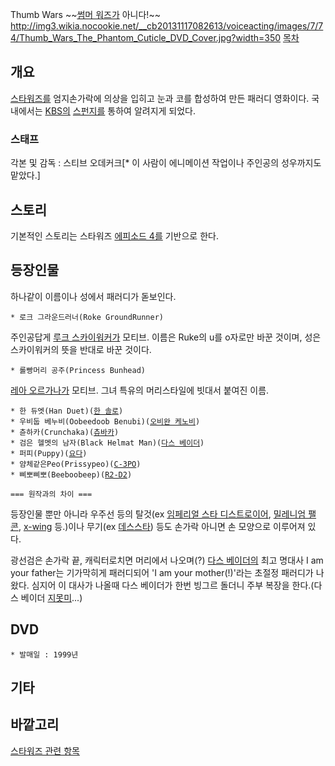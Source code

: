 Thumb Wars
~~[[썸머 워즈]]가 아니다!~~
http://img3.wikia.nocookie.net/__cb20131117082613/voiceacting/images/7/74/Thumb_Wars_The_Phantom_Cuticle_DVD_Cover.jpg?width=350
[[목차]]

== 개요 == 
[[스타워즈]]를 엄지손가락에 의상을 입히고 눈과 코를 합성하여 만든 패러디 영화이다.
국내에서는 [[KBS]]의 [[스펀지]]를 통하여 알려지게 되었다.
 
=== 스태프 ===
각본 및 감독 : 스티브 오데커크[* 이 사람이 에니메이션 작업이나 주인공의 성우까지도 맡았다.]

== 스토리 ==

기본적인 스토리는 스타워즈 [[에피소드 4]]를 기반으로 한다.

== 등장인물 == 
하나같이 이름이나 성에서 패러디가 돋보인다.

 * 로크 그라운드러너(Roke GroundRunner)
주인공답게 [[루크 스카이워커]]가 모티브. 이름은 Ruke의 u를 o자로만 바꾼 것이며, 성은 스카이워커의 뜻을 반대로 바꾼 것이다.
 * 롤빵머리 공주(Princess Bunhead)
[[레아 오르가나]]가 모티브. 그녀 특유의 머리스타일에 빗대서 붙여진 이름.
 * 한 듀엣(Han Duet)([[한 솔로]])
 * 우비둡 베누비(Oobeedoob Benubi)([[오비완 케노비]])
 * 츈하카(Crunchaka)([[츄바카]])
 * 검은 헬멧의 남자(Black Helmat Man)([[다스 베이더]])
 * 퍼피(Puppy)([[요다]])
 * 얌체같은Peo(Prissypeo)([[C-3PO]])
 * 삐뽀삐뽀(Beeboobeep)([[R2-D2]])

 === 원작과의 차이 ===
등장인물 뿐만 아니라 우주선 등의 탈것(ex [[임페리얼 스타 디스트로이어]], [[밀레니엄 팰콘]], [[x-wing]] 등.)이나 무기(ex [[데스스타]]) 등도 손가락 아니면 손 모양으로 이루어져 있다. 

광선검은 손가락 끝, 캐릭터로치면 머리에서 나오며(?)
[[다스 베이더]]의 최고 명대사 I am your father는 기가막히게 패러디되어
'I am your mother(!)'라는 초절정 패러디가 나왔다.
심지어 이 대사가 나올때 다스 베이더가 한번 빙그르 돌더니 주부 복장을 한다.(다스 베이더 [[지못미]]...)
== DVD ==
 * 발매일 : 1999년


== 기타 == 


== 바깥고리 ==
[[스타워즈 관련 항목]]
